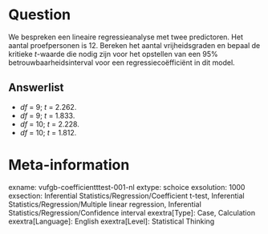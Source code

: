 Question
========
We bespreken een lineaire regressieanalyse met twee predictoren. Het aantal proefpersonen is 12. Bereken het aantal vrijheidsgraden en bepaal de kritieke *t*-waarde die nodig zijn voor het opstellen van een 95% betrouwbaarheidsinterval voor een regressiecoëfficiënt in dit model.

Answerlist
----------
* *df* = 9; *t* = 2.262.
* *df* = 9; *t* = 1.833.
* *df* = 10; *t* = 2.228.
* *df* = 10; *t* = 1.812.

Meta-information
================
exname: vufgb-coefficientttest-001-nl
extype: schoice
exsolution: 1000
exsection: Inferential Statistics/Regression/Coefficient t-test, Inferential Statistics/Regression/Multiple linear regression, Inferential Statistics/Regression/Confidence interval
exextra[Type]: Case, Calculation
exextra[Language]: English
exextra[Level]: Statistical Thinking